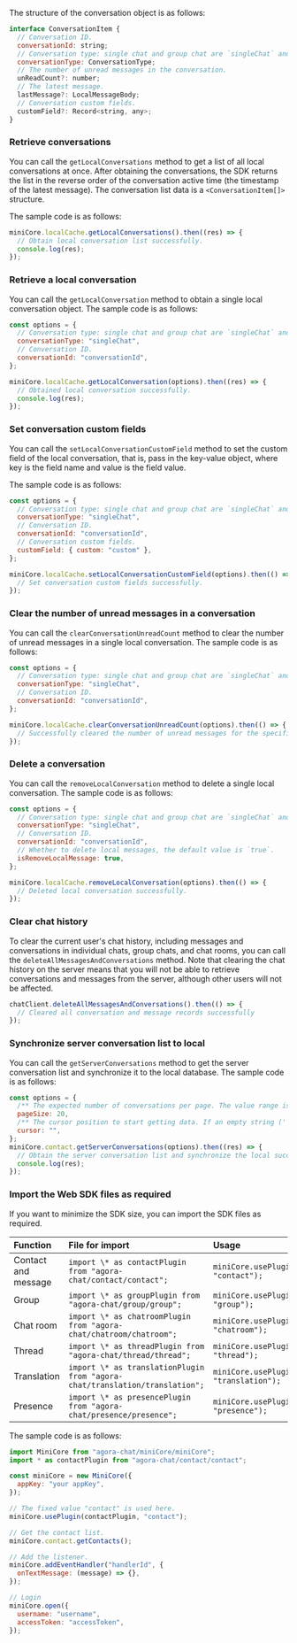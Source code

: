 <PlatformWrapper platform="web">

The structure of the conversation object is as follows:

```javascript
interface ConversationItem {
  // Conversation ID.
  conversationId: string;
  // Conversation type: single chat and group chat are `singleChat` and `groupChat` respectively.
  conversationType: ConversationType;
  // The number of unread messages in the conversation.
  unReadCount?: number;
  // The latest message.
  lastMessage?: LocalMessageBody;
  // Conversation custom fields.
  customField?: Record<string, any>;
}
```

### Retrieve conversations

You can call the `getLocalConversations` method to get a list of all local conversations at once. After obtaining the conversations, the SDK returns the list in the reverse order of the conversation active time (the timestamp of the latest message). The conversation list data is a `<ConversationItem[]>` structure.

The sample code is as follows:

```javascript
miniCore.localCache.getLocalConversations().then((res) => {
  // Obtain local conversation list successfully.
  console.log(res);
});
```

### Retrieve a local conversation

You can call the `getLocalConversation` method to obtain a single local conversation object. The sample code is as follows:

```javascript
const options = {
  // Conversation type: single chat and group chat are `singleChat` and `groupChat` respectively.
  conversationType: "singleChat",
  // Conversation ID.
  conversationId: "conversationId",
};

miniCore.localCache.getLocalConversation(options).then((res) => {
  // Obtained local conversation successfully.
  console.log(res);
});
```

### Set conversation custom fields

You can call the `setLocalConversationCustomField` method to set the custom field of the local conversation, that is, pass in the key-value object, where key is the field name and value is the field value.

The sample code is as follows:

```javascript
const options = {
  // Conversation type: single chat and group chat are `singleChat` and `groupChat` respectively.
  conversationType: "singleChat",
  // Conversation ID.
  conversationId: "conversationId",
  // Conversation custom fields.
  customField: { custom: "custom" },
};

miniCore.localCache.setLocalConversationCustomField(options).then(() => {
  // Set conversation custom fields successfully.
});
```

### Clear the number of unread messages in a conversation

You can call the `clearConversationUnreadCount` method to clear the number of unread messages in a single local conversation. The sample code is as follows:

```javascript
const options = {
  // Conversation type: single chat and group chat are `singleChat` and `groupChat` respectively.
  conversationType: "singleChat",
  // Conversation ID.
  conversationId: "conversationId",
};

miniCore.localCache.clearConversationUnreadCount(options).then(() => {
  // Successfully cleared the number of unread messages for the specified conversation.
});
```

### Delete a conversation

You can call the `removeLocalConversation` method to delete a single local conversation. The sample code is as follows:

```javascript
const options = {
  // Conversation type: single chat and group chat are `singleChat` and `groupChat` respectively.
  conversationType: "singleChat",
  // Conversation ID.
  conversationId: "conversationId",
  // Whether to delete local messages, the default value is `true`.
  isRemoveLocalMessage: true,
};

miniCore.localCache.removeLocalConversation(options).then(() => {
  // Deleted local conversation successfully.
});
```

### Clear chat history

To clear the current user's chat history, including messages and conversations in individual chats, group chats, and chat rooms, you can call the `deleteAllMessagesAndConversations` method. Note that clearing the chat history on the server means that you will not be able to retrieve conversations and messages from the server, although other users will not be affected.

```javascript
chatClient.deleteAllMessagesAndConversations().then(() => {
  // Cleared all conversation and message records successfully
});
```

### Synchronize server conversation list to local

You can call the `getServerConversations` method to get the server conversation list and synchronize it to the local database. The sample code is as follows:

```javascript
const options = {
  /** The expected number of conversations per page. The value range is [1,50], and the default is `20`. */
  pageSize: 20,
  /** The cursor position to start getting data. If an empty string ('') is passed, the SDK starts to obtain the conversations from the latest active conversation. */
  cursor: "",
};
miniCore.contact.getServerConversations(options).then((res) => {
  // Obtain the server conversation list and synchronize the local successfully.
  console.log(res);
});
```

### Import the Web SDK files as required

If you want to minimize the SDK size, you can import the SDK files as required.

| Function            | File for import                                                             | Usage                                                   |
| :------------------ | :-------------------------------------------------------------------------- | :------------------------------------------------------ |
| Contact and message | `import \* as contactPlugin from "agora-chat/contact/contact";`             | `miniCore.usePlugin(contactPlugin, "contact");`         |
| Group               | `import \* as groupPlugin from "agora-chat/group/group";`                   | `miniCore.usePlugin(groupPlugin, "group");`             |
| Chat room           | `import \* as chatroomPlugin from "agora-chat/chatroom/chatroom";`          | `miniCore.usePlugin(chatroomPlugin, "chatroom");`       |
| Thread              | `import \* as threadPlugin from "agora-chat/thread/thread";`                | `miniCore.usePlugin(threadPlugin, "thread");`           |
| Translation         | `import \* as translationPlugin from "agora-chat/translation/translation";` | `miniCore.usePlugin(translationPlugin, "translation");` |
| Presence            | `import \* as presencePlugin from "agora-chat/presence/presence";`          | `miniCore.usePlugin(presencePlugin, "presence");`       |

The sample code is as follows:

```javascript
import MiniCore from "agora-chat/miniCore/miniCore";
import * as contactPlugin from "agora-chat/contact/contact";

const miniCore = new MiniCore({
  appKey: "your appKey",
});

// The fixed value "contact" is used here.
miniCore.usePlugin(contactPlugin, "contact");

// Get the contact list.
miniCore.contact.getContacts();

// Add the listener.
miniCore.addEventHandler("handlerId", {
  onTextMessage: (message) => {},
});

// Login
miniCore.open({
  username: "username",
  accessToken: "accessToken",
});
```

</PlatformWrapper>
